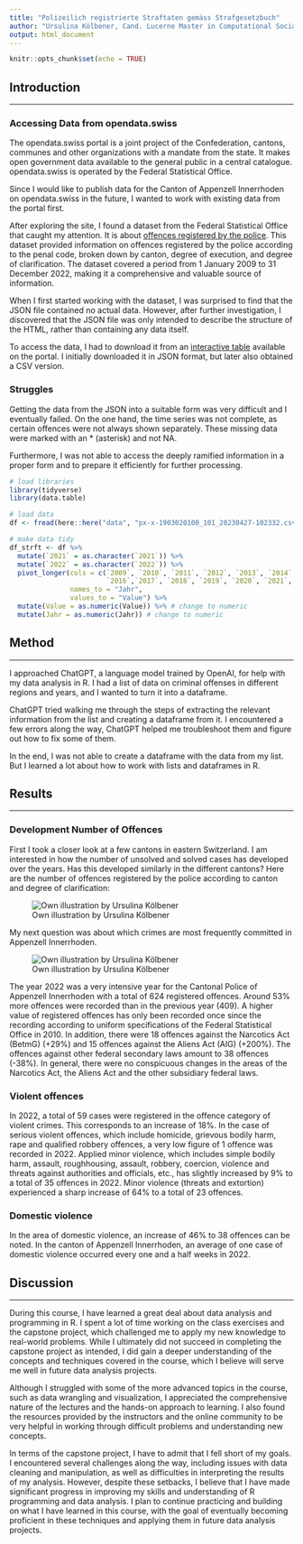 ```yaml
---
title: "Polizeilich registrierte Straftaten gemäss Strafgesetzbuch"
author: "Ursulina Kölbener, Cand. Lucerne Master in Computational Social Sciences"
output: html_document
---
```


```r
knitr::opts_chunk$set(echo = TRUE)
```

## Introduction
***

### Accessing Data from opendata.swiss

The opendata.swiss portal is a joint project of the Confederation, cantons, communes and other organizations with a mandate from the state. It makes open government data available to the general public in a central catalogue. opendata.swiss is operated by the Federal Statistical Office.

Since I would like to publish data for the Canton of Appenzell Innerrhoden on opendata.swiss in the future, I wanted to work with existing data from the portal first.

After exploring the site, I found a dataset from the Federal Statistical Office that caught my attention. It is about [offences registered by the police](https://opendata.swiss/de/dataset/polizeilich-registrierte-straftaten-gemass-strafgesetzbuch-nach-kanton-ausfuhrungsgrad-und-aufk5). This dataset provided information on offences registered by the police according to the penal code, broken down by canton, degree of execution, and degree of clarification. The dataset covered a period from 1 January 2009 to 31 December 2022, making it a comprehensive and valuable source of information.

When I first started working with the dataset, I was surprised to find that the JSON file contained no actual data. However, after further investigation, I discovered that the JSON file was only intended to describe the structure of the HTML, rather than containing any data itself.

To access the data, I had to download it from an [interactive table](https://www.pxweb.bfs.admin.ch/pxweb/de/px-x-1903020100_101/px-x-1903020100_101/px-x-1903020100_101.px/) available on the portal. I initially downloaded it in JSON format, but later also obtained a CSV version.


### Struggles

Getting the data from the JSON into a suitable form was very difficult and I eventually failed. On the one hand, the time series was not complete, as certain offences were not always shown separately. These missing data were marked with an * (asterisk) and not NA.

Furthermore, I was not able to access the deeply ramified information in a proper form and to prepare it efficiently for further processing.

```r
# load libraries
library(tidyverse)
library(data.table)

# load data
df <- fread(here::here("data", "px-x-1903020100_101_20230427-102332.csv"), header = TRUE)

# make data tidy
df_strft <- df %>% 
  mutate(`2021` = as.character(`2021`)) %>%
  mutate(`2022` = as.character(`2022`)) %>%
  pivot_longer(cols = c(`2009`, `2010`, `2011`, `2012`, `2013`, `2014`,`2015`, 
                        `2016`,`2017`, `2018`, `2019`, `2020`, `2021`, `2022`),
               names_to = "Jahr",
               values_to = "Value") %>%
  mutate(Value = as.numeric(Value)) %>% # change to numeric
  mutate(Jahr = as.numeric(Jahr)) # change to numeric
```

## Method
***
I approached ChatGPT, a language model trained by OpenAI, for help with my data analysis in R. I had a list of data on criminal offenses in different regions and years, and I wanted to turn it into a dataframe.

ChatGPT tried walking me through the steps of extracting the relevant information from the list and creating a dataframe from it. I encountered a few errors along the way, ChatGPT helped me troubleshoot them and figure out how to fix some of them.

In the end, I was not able to create a dataframe with the data from my list. But I learned a lot about how to work with lists and dataframes in R.

## Results
***

### Development Number of Offences

First I took a closer look at a few cantons in eastern Switzerland. I am interested in how the number of unsolved and solved cases has developed over the years. Has this developed similarly in the different cantons?
Here are the number of offences registered by the police according to canton and degree of clarification:

![Own illustration by Ursulina Kölbener](../figs/plot1.png)

My next question was about which crimes are most frequently committed in Appenzell Innerrhoden.

![Own illustration by Ursulina Kölbener](../figs/plot2.png)

The year 2022 was a very intensive year for the Cantonal Police of Appenzell Innerrhoden with a total of 624 registered offences. Around 53% more offences were recorded than in the previous year (409). A higher value of registered offences has only been recorded once since the recording according to uniform specifications of the Federal Statistical Office in 2010. In addition, there were 18 offences against the Narcotics Act (BetmG) (+29%) and 15 offences against the Aliens Act (AIG) (+200%). The offences against other federal secondary laws amount to 38 offences (-38%).
In general, there were no conspicuous changes in the areas of the Narcotics Act, the Aliens Act and the other subsidiary federal laws.

### Violent offences

In 2022, a total of 59 cases were registered in the offence category of violent crimes. This corresponds to an increase of 18%. In the case of serious violent offences, which include homicide, grievous bodily harm, rape and qualified robbery offences, a very low figure of 1 offence was recorded in 2022. Applied minor violence, which includes simple bodily harm, assault, roughhousing, assault, robbery, coercion, violence and threats against authorities and officials, etc., has slightly increased by 9% to a total of 35 offences in 2022. Minor violence (threats and extortion) experienced a sharp increase of 64% to a total of 23 offences.

### Domestic violence

In the area of domestic violence, an increase of 46% to 38 offences can be noted. In the canton of Appenzell Innerrhoden, an average of one case of domestic violence occurred every one and a half weeks in 2022.

## Discussion
***
During this course, I have learned a great deal about data analysis and programming in R. I spent a lot of time working on the class exercises and the capstone project, which challenged me to apply my new knowledge to real-world problems. While I ultimately did not succeed in completing the capstone project as intended, I did gain a deeper understanding of the concepts and techniques covered in the course, which I believe will serve me well in future data analysis projects.

Although I struggled with some of the more advanced topics in the course, such as data wrangling and visualization, I appreciated the comprehensive nature of the lectures and the hands-on approach to learning. I also found the resources provided by the instructors and the online community to be very helpful in working through difficult problems and understanding new concepts.

In terms of the capstone project, I have to admit that I fell short of my goals. I encountered several challenges along the way, including issues with data cleaning and manipulation, as well as difficulties in interpreting the results of my analysis. However, despite these setbacks, I believe that I have made significant progress in improving my skills and understanding of R programming and data analysis. I plan to continue practicing and building on what I have learned in this course, with the goal of eventually becoming proficient in these techniques and applying them in future data analysis projects.

